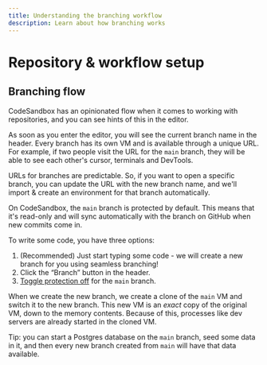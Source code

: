 ```yaml
---
title: Understanding the branching workflow 
description: Learn about how branching works
---
```




# Repository & workflow setup

## Branching flow

CodeSandbox has an opinionated flow when it comes to working with repositories, and you can see hints of this in the editor.

As soon as you enter the editor, you will see the current branch name in the header. Every branch has its own VM and is available through a unique URL. For example, if two people visit the URL for the `main` branch, they will be able to see each other's cursor, terminals and DevTools.

<Callout emoji="💡">URLs for branches are predictable. So, if you want to open a specific branch, you can update the URL with the new branch name, and we'll import & create an environment for that branch automatically.</Callout>

On CodeSandbox, the `main` branch is protected by default. This means that it's read-only and will sync automatically with the branch on GitHub when new commits come in.

To write some code, you have three options:
1. (Recommended) Just start typing some code - we will create a new branch for you using seamless branching!
2. Click the “Branch” button in the header.
3. [Toggle protection off](/learn/environment/branch-protection) for the `main` branch.

When we create the new branch, we create a clone of the `main` VM and switch it to the new branch. This new VM is an _exact_ copy of the original VM, down to the memory contents. Because of this, processes like dev servers are already started in the cloned VM.

<Callout emoji="💡">Tip: you can start a Postgres database on the `main` branch, seed some data in it, and then every new branch created from `main` will have that data available.</Callout>
